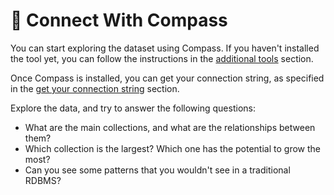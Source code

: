 # 🦸 Connect With Compass

You can start exploring the dataset using Compass. If you haven't installed the tool yet, you can follow the instructions in the [additional tools](/docs/mongodb-atlas/additional-tools) section.

Once Compass is installed, you can get your connection string, as specified in the [get your connection string](/docs/importing-data/get-connection-string) section.

Explore the data, and try to answer the following questions:

- What are the main collections, and what are the relationships between them?
- Which collection is the largest? Which one has the potential to grow the most?
- Can you see some patterns that you wouldn't see in a traditional RDBMS?